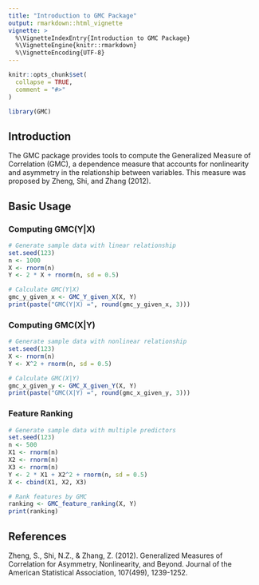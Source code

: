 ```yaml
---
title: "Introduction to GMC Package"
output: rmarkdown::html_vignette
vignette: >
  %\VignetteIndexEntry{Introduction to GMC Package}
  %\VignetteEngine{knitr::rmarkdown}
  %\VignetteEncoding{UTF-8}
---
```


```r
knitr::opts_chunk$set(
  collapse = TRUE,
  comment = "#>"
)
```

```r
library(GMC)
```

## Introduction

The GMC package provides tools to compute the Generalized Measure of Correlation (GMC), a dependence measure that accounts for nonlinearity and asymmetry in the relationship between variables. This measure was proposed by Zheng, Shi, and Zhang (2012).

## Basic Usage

### Computing GMC(Y|X)

```r
# Generate sample data with linear relationship
set.seed(123)
n <- 1000
X <- rnorm(n)
Y <- 2 * X + rnorm(n, sd = 0.5)

# Calculate GMC(Y|X)
gmc_y_given_x <- GMC_Y_given_X(X, Y)
print(paste("GMC(Y|X) =", round(gmc_y_given_x, 3)))
```

### Computing GMC(X|Y)

```r
# Generate sample data with nonlinear relationship
set.seed(123)
X <- rnorm(n)
Y <- X^2 + rnorm(n, sd = 0.5)

# Calculate GMC(X|Y)
gmc_x_given_y <- GMC_X_given_Y(X, Y)
print(paste("GMC(X|Y) =", round(gmc_x_given_y, 3)))
```

### Feature Ranking

```r
# Generate sample data with multiple predictors
set.seed(123)
n <- 500
X1 <- rnorm(n)
X2 <- rnorm(n)
X3 <- rnorm(n)
Y <- 2 * X1 + X2^2 + rnorm(n, sd = 0.5)
X <- cbind(X1, X2, X3)

# Rank features by GMC
ranking <- GMC_feature_ranking(X, Y)
print(ranking)
```

## References

Zheng, S., Shi, N.Z., & Zhang, Z. (2012). Generalized Measures of Correlation for Asymmetry, Nonlinearity, and Beyond. Journal of the American Statistical Association, 107(499), 1239-1252.
